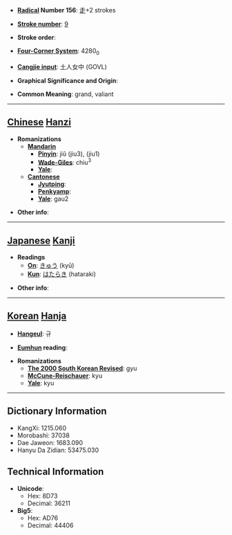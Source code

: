 * '''[[Wiktionary:Chinese radical index| Radical]] Number 156''': [[Wiktionary:Chinese radical index 走|走]]+2 strokes

* '''[[Wiktionary:Chinese total strokes index|Stroke number]]''': [[Wiktionary:Chinese total strokes index 9|9]]

* '''Stroke order''': 

* '''[[Wiktionary:Chinese four corner index|Four-Corner System]]''': 4280<sub>0</sub>

* '''[[Wiktionary:Chinese Cangjie index|Cangjie input]]''': 土人女中 (GOVL)

* '''Graphical Significance and Origin''': 

* '''Common Meaning''': grand, valiant

----

== [[Chinese]] [[Hanzi]] ==

* '''Romanizations'''
** '''[[Mandarin]]'''
*** '''[[Pinyin]]''': jiǔ (jiu3), (jiu1)
*** '''[[Wade-Giles]]''': chiu<sup>3</sup>
*** '''[[Yale]]''': 
** '''[[Cantonese]]'''
*** '''[[Jyutping]]''':
*** '''[[Penkyamp]]''': 
*** '''[[Yale]]''': gau2

* '''Other info''': 

----

== [[Japanese]] [[Kanji]] ==

* '''Readings'''
** '''[[On]]''': [[きゅう]] (kyū)
** '''[[Kun]]''': [[はたらき]] (hataraki)

* '''Other info''':  

----

== [[Korean]] [[Hanja]] ==

* '''[[Hangeul]]''': 규

* '''[[Eumhun]] reading''': 

* '''Romanizations'''
** '''[[The 2000 South Korean Revised Romanization|The 2000 South Korean Revised]]''': gyu
** '''[[McCune-Reischauer]]''': kyu
** '''[[Yale]]''': kyu

----

== Dictionary Information ==

* KangXi: 1215.060
* Morobashi: 37038
* Dae Jaweon: 1683.090
* Hanyu Da Zidian: 53475.030

== Technical Information ==

* '''Unicode''':
** Hex: 8D73
** Decimal: 36211
* '''Big5''':
** Hex: AD76
** Decimal: 44406